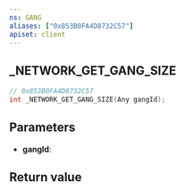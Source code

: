 ```yaml
---
ns: GANG
aliases: ["0x853B0FA4D8732C57"]
apiset: client
---
```

## _NETWORK_GET_GANG_SIZE

```c
// 0x853B0FA4D8732C57
int _NETWORK_GET_GANG_SIZE(Any gangId);
```


## Parameters
* **gangId**:

## Return value